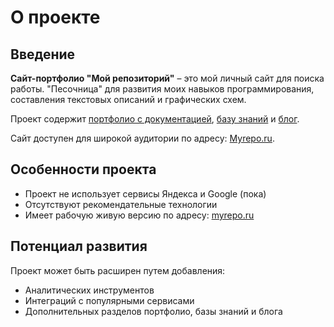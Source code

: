 # О проекте

## Введение

**Сайт-портфолио "Мой репозиторий"** – это мой личный сайт для поиска работы. "Песочница" для развития моих навыков программирования, составления текстовых описаний и графических схем. 

Проект содержит [портфолио с документацией](/portfolio), [базу знаний](/knowledge-base) и [блог](/blog). 

Сайт доступен для широкой аудитории по адресу: [Myrepo.ru](https://www.myrepo.ru).

## Особенности проекта
* Проект не использует сервисы Яндекса и Google (пока)
* Отсутствуют рекомендательные технологии
* Имеет рабочую живую версию по адресу: [myrepo.ru](https://www.myrepo.ru)

## Потенциал развития
Проект может быть расширен путем добавления:
* Аналитических инструментов
* Интеграций с популярными сервисами
* Дополнительных разделов портфолио, базы знаний и блога